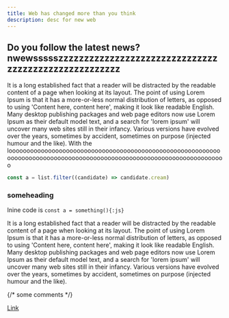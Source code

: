 ```yaml
---
title: Web has changed more than you think
description: desc for new web
---
```


## Do you follow the latest news? nwewssssszzzzzzzzzzzzzzzzzzzzzzzzzzzzzzzzzzzzzzzzzzzzzzzzzzzzz

It is a long established fact that a reader will be distracted by the readable content of a page when looking at its layout. The point of using Lorem Ipsum is that it has a more-or-less normal distribution of letters, as opposed to using 'Content here, content here', making it look like readable English. Many desktop publishing packages and web page editors now use Lorem Ipsum as their default model text, and a search for 'lorem ipsum' will uncover many web sites still in their infancy. Various versions have evolved over the years, sometimes by accident, sometimes on purpose (injected humour and the like). With the loooooooooooooooooooooooooooooooooooooooooooooooooooooooooooooooooooooooooooooooooooooooooooooooooooooooooooooooooooooooo

<CodeBlock title='example.ts'>

```ts showLineNumbers
const a = list.filter((candidate) => candidate.cream)
```

</CodeBlock>

### someheading

Inine code is `const a = something(){:js}`

It is a long established fact that a reader will be distracted by the readable content of a page when looking at its layout. The point of using Lorem Ipsum is that it has a more-or-less normal distribution of letters, as opposed to using 'Content here, content here', making it look like readable English. Many desktop publishing packages and web page editors now use Lorem Ipsum as their default model text, and a search for 'lorem ipsum' will uncover many web sites still in their infancy. Various versions have evolved over the years, sometimes by accident, sometimes on purpose (injected humour and the like).

{/* some comments */}

[Link](https://www.lipsum.com/)
